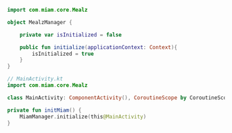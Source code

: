 ```kotlin
import com.miam.core.Mealz

object MealzManager {

    private var isInitialized = false

    public fun initialize(applicationContext: Context){
        isInitialized = true
    }
}
```

```kotlin
// MainActivity.kt
import com.miam.core.Mealz

class MainActivity: ComponentActivity(), CoroutineScope by CoroutineScope(Dispatchers.Main) {

private fun initMiam() {
    MiamManager.initialize(this@MainActivity)
}
```